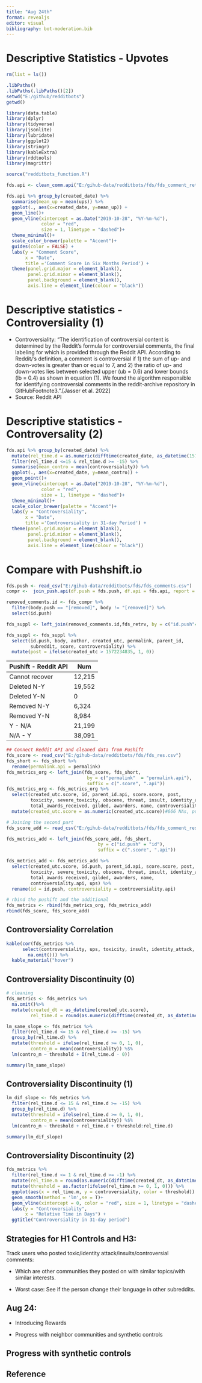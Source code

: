 ```yaml
---
title: "Aug 24th"
format: revealjs
editor: visual
bibliography: bot-moderation.bib
---
```


# Descriptive Statistics - Upvotes

```r
rm(list = ls())

.libPaths()
.libPaths(.libPaths()[2])
setwd("E:/github/redditbots")
getwd()

library(data.table)
library(dplyr)
library(tidyverse)
library(jsonlite)
library(lubridate)
library(ggplot2)
library(stringr)
library(kableExtra)
library(rddtools)
library(magrittr)

source("redditbots_function.R")
```

```r
fds.api <- clean_comm.api("E:/gihub-data/redditbots/fds/fds_comment_retrieved.csv")
```

```r
fds.api %>% group_by(created_date) %>%
  summarise(mean_up = mean(ups)) %>%
  ggplot(., aes(x=created_date, y=mean_up)) +
  geom_line()+
  geom_vline(xintercept = as.Date("2019-10-28", "%Y-%m-%d"),
             color = "red",
             size = 1, linetype = "dashed")+
  theme_minimal()+
  scale_color_brewer(palette = "Accent")+
  guides(color = FALSE) +
  labs(y = "Comment Score",
       x = "Date",
       title ='Comment Score in Six Months Period') + 
  theme(panel.grid.major = element_blank(),
        panel.grid.minor = element_blank(),
        panel.background = element_blank(),
        axis.line = element_line(colour = "black"))
```

# Descriptive statistics - Controversiality (1) {.smaller}

-   Controversiality: "The identification of controversial content is determined by the Reddit's formula for controversial comments, the final labeling for which is provided through the Reddit API. According to Reddit/'s definition, a comment is controversial if 1) the sum of up- and down-votes is greater than or equal to 7, and 2) the ratio of up- and down-votes lies between selected upper (ub = 0.6) and lower bounds (lb = 0.4) as shown in equation (1). We found the algorithm responsible for identifying controversial comments in the reddit-archive repository in GitHubFootnote3.".\[Jasser et al. 2022\]
-   Source: Reddit API

# Descriptive statistics - Controversality (2) {.smaller}

```r
fds.api %>% group_by(created_date) %>%
  mutate(rel_time.d = as.numeric(difftime(created_date, as_datetime(1572234835), units = "days"))) %>%
  filter(rel_time.d <=15 & rel_time.d >= -15) %>%
  summarise(mean_contro = mean(controversiality)) %>%
  ggplot(., aes(x=created_date, y=mean_contro)) +
  geom_point()+
  geom_vline(xintercept = as.Date("2019-10-28", "%Y-%m-%d"),
             color = "red",
             size = 1, linetype = "dashed")+
  theme_minimal()+
  scale_color_brewer(palette = "Accent")+
  labs(y = "Controversiality",
       x = "Date",
       title ='Controversiality in 31-day Period') + 
  theme(panel.grid.major = element_blank(),
        panel.grid.minor = element_blank(),
        panel.background = element_blank(),
        axis.line = element_line(colour = "black"))
```

# Compare with Pushshift.io {.smaller}

```r
fds.push <- read_csv("E:/gihub-data/redditbots/fds/fds_comments.csv")
compr <-  join_push.api(df.push = fds.push, df.api = fds.api, report = TRUE) 
```

```r
removed_comments.id <- fds_compr %>% 
  filter(body.push == "[removed]", body != "[removed]") %>%
  select(id.push)

fds_suppl <- left_join(removed_comments.id,fds_retrv, by = c("id.push"="id")) 

fds_suppl <- fds_suppl %>%
  select(id.push, body, author, created_utc, permalink, parent_id,
         subreddit, score, controversiality) %>%
  mutate(post = ifelse(created_utc > 1572234835, 1, 0))
```

| Pushift - Reddit API | Num    |
|----------------------|--------|
| Cannot recover       | 12,215 |
| Deleted N-Y          | 19,552 |
| Deleted Y-N          | 0      |
| Removed N-Y          | 6,324  |
| Removed Y-N          | 8,984  |
| Y - N/A              | 21,199 |
| N/A - Y              | 38,091 |

```r
## Connect Reddit API and cleaned data from Pushift
fds_score <- read_csv("E:/gihub-data/redditbots/fds/fds_res.csv")
fds_short <- fds_short %>%
  rename(permalink.api = permalink)
fds_metrics_org <- left_join(fds_score, fds_short,
                              by = c("permalink"  = "permalink.api"),
                              suffix = c(".score", ".api"))
fds_metrics_org <- fds_metrics_org %>%
  select(created_utc.score, id, parent_id.api, score.score, post,
         toxicity, severe_toxicity, obscene, threat, insult, identity_attack,
         total_awards_received, gilded, awarders, name, controversiality, ups) %>%
  mutate(created_utc.score = as.numeric(created_utc.score))#666 NAs, pushift has the data but api does not have it

# Joining the second part
fds_score_add <- read_csv("E:/gihub-data/redditbots/fds/fds_comment_res_add.csv")

fds_metrics_add <- left_join(fds_score_add, fds_short,
                                  by = c("id.push" = "id"),
                                  suffix = c(".score", ".api"))

fds_metrics_add <- fds_metrics_add %>%
  select(created_utc.score, id.push, parent_id.api, score.score, post,
         toxicity, severe_toxicity, obscene, threat, insult, identity_attack,
         total_awards_received, gilded, awarders, name, 
         controversiality.api, ups) %>%
  rename(id = id.push, controversiality = controversiality.api) 

# rbind the pushift and the additional
fds_metrics <- rbind(fds_metrics_org, fds_metrics_add)
rbind(fds_score, fds_score_add)
```

## Controversiality Correlation {.smaller}

```r
kable(cor(fds_metrics %>% 
      select(controversiality, ups, toxicity, insult, identity_attack, total_awards_received) %>%
        na.omit())) %>%
  kable_material("hover")
```

## Controversiality Discontinuity (0)

```r
# cleaning 
fds_metrics <- fds_metrics %>% 
  na.omit()%>%
  mutate(created_dt = as_datetime(created_utc.score),
         rel_time.d = round(as.numeric(difftime(created_dt, as_datetime(1572234835), units = "days"))))

lm_same_slope <- fds_metrics %>%
  filter(rel_time.d <= 15 & rel_time.d >= -15) %>%
  group_by(rel_time.d) %>%
  mutate(threshold = ifelse(rel_time.d >= 0, 1, 0),
         contro_m = mean(controversiality)) %$%
  lm(contro_m ~ threshold + I(rel_time.d - 0))

summary(lm_same_slope) 
```

## Controversiality Discontinuity (1)

```r
lm_dif_slope <- fds_metrics %>%
  filter(rel_time.d <= 15 & rel_time.d >= -15) %>%
  group_by(rel_time.d) %>%
  mutate(threshold = ifelse(rel_time.d >= 0, 1, 0),
         contro_m = mean(controversiality)) %$%
  lm(contro_m ~ threshold + rel_time.d + threshold:rel_time.d)

summary(lm_dif_slope)
```

## Controversiality Discontinuity (2)

```r
fds_metrics %>% 
  filter(rel_time.d <= 1 & rel_time.d >= -1) %>%
  mutate(rel_time.m = round(as.numeric(difftime(created_dt, as_datetime(1572234835), units = "mins")))) %>%
  mutate(threshold = as.factor(ifelse(rel_time.m >= 0, 1, 0))) %>%
  ggplot(aes(x = rel_time.m, y = controversiality, color = threshold)) + 
  geom_smooth(method = 'lm',se = T)+
  geom_vline(xintercept = 0, color = "red", size = 1, linetype = "dashed") + 
  labs(y = "Controversiality",
       x = "Relative Time in Days") +
  ggtitle("Controversiality in 31-day period")
```

## Strategies for H1 Controls and H3: {.smaller}

Track users who posted toxic/identity attack/insults/controversial comments:

-   Which are other communities they posted on with similar topics/with similar interests.

-   Worst case: See if the person change their language in other subreddits.

## Aug 24:

-  Introducing Rewards

- Progress with neighbor communities and synthetic controls

## Progress with synthetic controls



## Reference

::: {#refs}
:::

